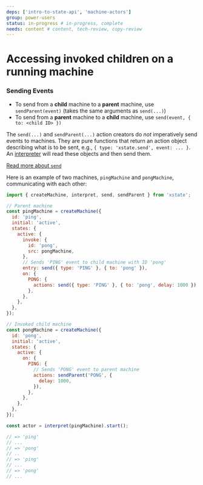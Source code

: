 ```yaml
---
deps: ['intro-to-state-api', 'machine-actors']
group: power-users
status: in-progress # in-progress, complete
needs: content # content, tech-review, copy-review
---
```


# Accessing invoked children on a running machine

### Sending Events

- To send from a **child** machine to a **parent** machine, use `sendParent(event)` (takes the same arguments as `send(...)`)
- To send from a **parent** machine to a **child** machine, use `send(event, { to: <child ID> })`

<!-- ::: warning \-->
The `send(...)` and `sendParent(...)` action creators do _not_ imperatively send
events to machines. They are pure functions that return an action object
describing what is to be sent, e.g., `{ type: 'xstate.send', event: ... }`. An
[interpreter](./interpretation.md) will read these objects and then send them.

[Read more about `send`](/guides/actions.html#send-action)
<!-- ::: (end tip/warning) \-->
Here is an example of two machines, `pingMachine` and `pongMachine`, communicating with each other:

```js
import { createMachine, interpret, send, sendParent } from 'xstate';

// Parent machine
const pingMachine = createMachine({
  id: 'ping',
  initial: 'active',
  states: {
    active: {
      invoke: {
        id: 'pong',
        src: pongMachine,
      },
      // Sends 'PING' event to child machine with ID 'pong'
      entry: send({ type: 'PING' }, { to: 'pong' }),
      on: {
        PONG: {
          actions: send({ type: 'PING' }, { to: 'pong', delay: 1000 }),
        },
      },
    },
  },
});

// Invoked child machine
const pongMachine = createMachine({
  id: 'pong',
  initial: 'active',
  states: {
    active: {
      on: {
        PING: {
          // Sends 'PONG' event to parent machine
          actions: sendParent('PONG', {
            delay: 1000,
          }),
        },
      },
    },
  },
});

const actor = interpret(pingMachine).start();

// => 'ping'
// ...
// => 'pong'
// ..
// => 'ping'
// ...
// => 'pong'
// ...
```
